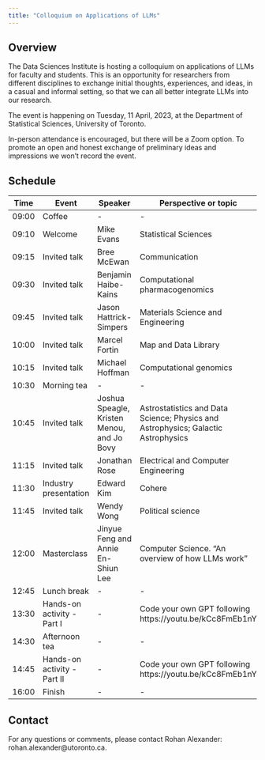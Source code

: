 ```yaml
---
title: "Colloquium on Applications of LLMs"
---
```


## Overview

The Data Sciences Institute is hosting a colloquium on applications of LLMs for faculty and students. This is an opportunity for researchers from different disciplines to exchange initial thoughts, experiences, and ideas, in a casual and informal setting, so that we can all better integrate LLMs into our research.

The event is happening on Tuesday, 11 April, 2023, at the Department of Statistical Sciences, University of Toronto. 

In-person attendance is encouraged, but there will be a Zoom option. To promote an open and honest exchange of preliminary ideas and impressions we won't record the event.

<!-- If you would like to attend, please register here: https://forms.gle/UQM8jyVpPePT1QbM8 -->

## Schedule

| Time | Event | Speaker | Perspective or topic |
| -- | --- | ----- | ----- |
| 09:00 | Coffee | - | - |
| 09:10 | Welcome | Mike Evans | Statistical Sciences  |
| 09:15 | Invited talk | Bree McEwan | Communication |
| 09:30 | Invited talk | Benjamin Haibe-Kains | Computational pharmacogenomics |
| 09:45 | Invited talk | Jason Hattrick-Simpers | Materials Science and Engineering |
| 10:00 | Invited talk | Marcel Fortin | Map and Data Library |
| 10:15 | Invited talk | Michael Hoffman | Computational genomics |
| 10:30 | Morning tea | - | - |
| 10:45 | Invited talk | Joshua Speagle, Kristen Menou, and Jo Bovy | Astrostatistics and Data Science; Physics and Astrophysics; Galactic Astrophysics | 
| 11:15 | Invited talk | Jonathan Rose | Electrical and Computer Engineering |
| 11:30 | Industry presentation | Edward Kim | Cohere |
| 11:45 | Invited talk | Wendy Wong | Political science |
| 12:00 | Masterclass | Jinyue Feng and Annie En-Shiun Lee | Computer Science. "An overview of how LLMs work" |
| 12:45 | Lunch break | - | - |
| 13:30 | Hands-on activity - Part I | - | Code your own GPT following https://youtu.be/kCc8FmEb1nY | 
| 14:30 | Afternoon tea | - | - |
| 14:45 | Hands-on activity - Part II | - | Code your own GPT following https://youtu.be/kCc8FmEb1nY |
| 16:00 | Finish | - | - |


## Contact

For any questions or comments, please contact Rohan Alexander: rohan.alexander@utoronto.ca.
